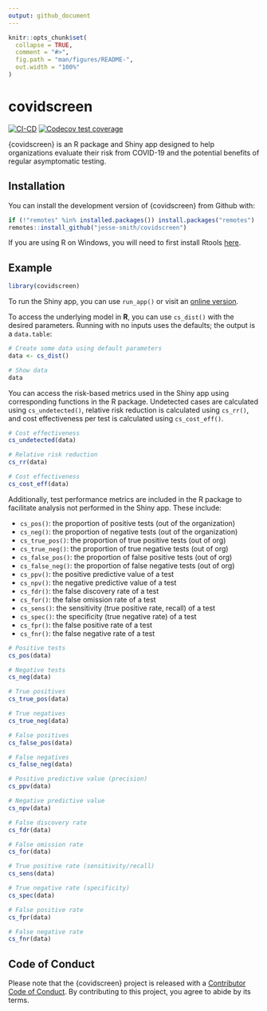 ```yaml
---
output: github_document
---
```


<!-- README.md is generated from README.Rmd. Please edit that file -->

```r
knitr::opts_chunk$set(
  collapse = TRUE,
  comment = "#>",
  fig.path = "man/figures/README-",
  out.width = "100%"
)
```

# covidscreen

<!-- badges: start -->
[![CI-CD](https://github.com/jesse-smith/covidscreen/workflows/CI-CD/badge.svg)](https://github.com/jesse-smith/covidscreen/actions)
[![Codecov test coverage](https://codecov.io/gh/jesse-smith/covidscreen/branch/master/graph/badge.svg)](https://codecov.io/gh/jesse-smith/covidscreen?branch=master)
<!-- badges: end -->

{covidscreen} is an R package and Shiny app designed to help organizations evaluate their risk from COVID-19 and the potential benefits of regular asymptomatic testing.

## Installation

You can install the development version of {covidscreen} from Github with:

``` r
if (!"remotes" %in% installed.packages()) install.packages("remotes")
remotes::install_github("jesse-smith/covidscreen")
```

If you are using R on Windows, you will need to first install Rtools [here](https://cran.r-project.org/bin/windows/Rtools/).

## Example

```r
library(covidscreen)
```

To run the Shiny app, you can use `run_app()` or visit an [online version](https://jesse-shiny.shinyapps.io/covidscreen/).

To access the underlying model in **R**, you can use `cs_dist()` with the desired parameters. Running with no inputs uses the defaults; the output is a `data.table`:

```r
# Create some data using default parameters
data <- cs_dist()

# Show data
data
```

You can access the risk-based metrics used in the Shiny app using corresponding
functions in the R package. Undetected cases are calculated using
`cs_undetected()`, relative risk reduction is calculated using `cs_rr()`, and
cost effectiveness per test is calculated using `cs_cost_eff()`.

```r
# Cost effectiveness
cs_undetected(data)

# Relative risk reduction
cs_rr(data)

# Cost effectiveness
cs_cost_eff(data)
```

Additionally, test performance metrics are included in the R package to
facilitate analysis not performed in the Shiny app. These include:

* `cs_pos()`: the proportion of positive tests (out of the organization)
* `cs_neg()`: the proportion of negative tests (out of the organization)
* `cs_true_pos()`: the proportion of true positive tests (out of org)
* `cs_true_neg()`: the proportion of true negative tests (out of org)
* `cs_false_pos()`: the proportion of false positive tests (out of org)
* `cs_false_neg()`: the proportion of false negative tests (out of org)
* `cs_ppv()`: the positive predictive value of a test
* `cs_npv()`: the negative predictive value of a test
* `cs_fdr()`: the false discovery rate of a test
* `cs_for()`: the false omission rate of a test
* `cs_sens()`: the sensitivity (true positive rate, recall) of a test
* `cs_spec()`: the specificity (true negative rate) of a test
* `cs_fpr()`: the false positive rate of a test
* `cs_fnr()`: the false negative rate of a test

```r
# Positive tests
cs_pos(data)

# Negative tests
cs_neg(data)

# True positives
cs_true_pos(data)

# True negatives
cs_true_neg(data)

# False positives
cs_false_pos(data)

# False negatives
cs_false_neg(data)

# Positive predictive value (precision)
cs_ppv(data)

# Negative predictive value
cs_npv(data)

# False discovery rate
cs_fdr(data)

# False omission rate
cs_for(data)

# True positive rate (sensitivity/recall)
cs_sens(data)

# True negative rate (specificity)
cs_spec(data)

# False positive rate
cs_fpr(data)

# False negative rate
cs_fnr(data)
```

## Code of Conduct

Please note that the {covidscreen} project is released with a [Contributor Code of Conduct](https://contributor-covenant.org/version/2/0/CODE_OF_CONDUCT.html). By contributing to this project, you agree to abide by its terms.
